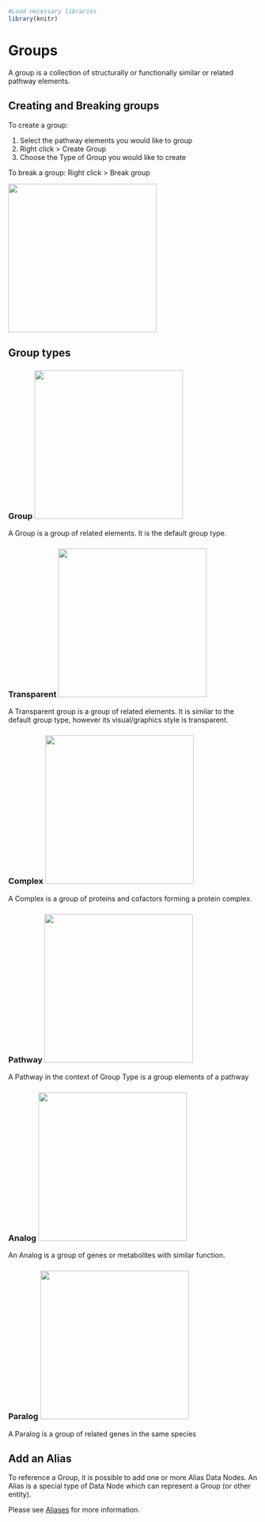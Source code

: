 
```r
#Load necessary libraries
library(knitr)
```

# Groups

A group is a collection of structurally or functionally similar or related pathway elements.

## Creating and Breaking groups 
To create a group: 

1. Select the pathway elements you would like to group
2. Right click > Create Group
3. Choose the Type of Group you would like to create

To break a group: Right click > Break group

![](images/gifs/create-break-complex.gif){width=300}


## Group types

### Group ![](images/figures/groups/group.PNG){width=300}
A Group is a group of related elements. It is the default group type. 

### Transparent ![](images/figures/groups/transparent.PNG){width=300}
A Transparent group is a group of related elements. It is similar to the default group type, however its visual/graphics style is transparent. 

### Complex ![](images/figures/groups/complex.PNG){width=300}
A Complex is a group of proteins and cofactors forming a protein complex. 

### Pathway ![](images/figures/groups/pathway.PNG){width=300}
A Pathway in the context of Group Type is a group elements of a pathway

### Analog ![](images/figures/groups/group.PNG){width=300}
An Analog is a group of genes or metabolites with similar function.

### Paralog ![](images/figures/groups/group.PNG){width=300}
A Paralog is a group of related genes in the same species
			
## Add an Alias 
To reference a Group, it is possible to add one or more Alias Data Nodes. An Alias is a special type of Data Node which can represent a Group (or other entity). 

Please see [Aliases](#aliases) for more information.  


